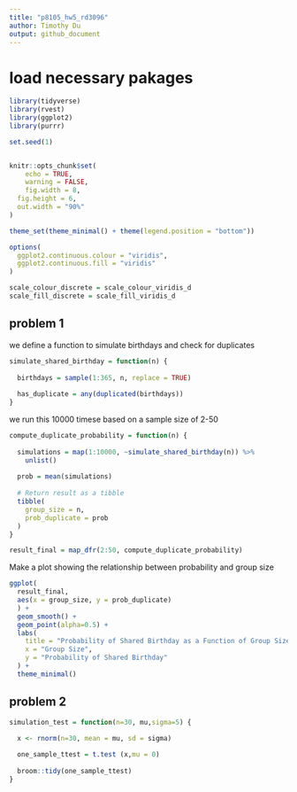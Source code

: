 ```yaml
---
title: "p8105_hw5_rd3096"
author: Timothy Du
output: github_document
---
```


# load necessary pakages 
```r
library(tidyverse)
library(rvest)
library(ggplot2)
library(purrr)

set.seed(1)


knitr::opts_chunk$set(
	echo = TRUE,
	warning = FALSE,
	fig.width = 8, 
  fig.height = 6,
  out.width = "90%"
)

theme_set(theme_minimal() + theme(legend.position = "bottom"))

options(
  ggplot2.continuous.colour = "viridis",
  ggplot2.continuous.fill = "viridis"
)

scale_colour_discrete = scale_colour_viridis_d
scale_fill_discrete = scale_fill_viridis_d
```
## problem 1

we define a function to simulate birthdays and check for duplicates
```r
simulate_shared_birthday = function(n) {
  
  birthdays = sample(1:365, n, replace = TRUE)
  
  has_duplicate = any(duplicated(birthdays))
}

```
we run this 10000 timese based on a sample size of 2-50
```r
compute_duplicate_probability = function(n) {
  
  simulations = map(1:10000, ~simulate_shared_birthday(n)) %>% 
    unlist()
  
  prob = mean(simulations)
  
  # Return result as a tibble
  tibble(
    group_size = n,
    prob_duplicate = prob
  )
}

result_final = map_dfr(2:50, compute_duplicate_probability)
```

Make a plot showing the relationship between probability and group size
```r
ggplot(
  result_final, 
  aes(x = group_size, y = prob_duplicate)
  ) +
  geom_smooth() +
  geom_point(alpha=0.5) +
  labs(
    title = "Probability of Shared Birthday as a Function of Group Size",
    x = "Group Size",
    y = "Probability of Shared Birthday"
  ) +
  theme_minimal()
```

## problem 2

```r
simulation_test = function(n=30, mu,sigma=5) {
  
  x <- rnorm(n=30, mean = mu, sd = sigma)

  one_sample_ttest = t.test (x,mu = 0)
  
  broom::tidy(one_sample_ttest)
}


```

